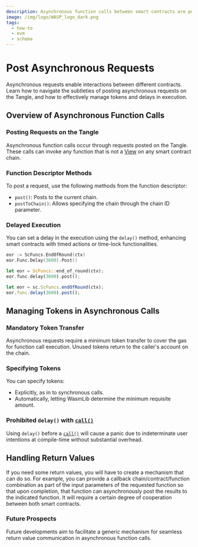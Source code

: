 ```yaml
---
description: Asynchronous function calls between smart contracts are posted as requests on the Tangle. They allow you to invoke any smart contract function that is not a View on any smart contract chain.
image: /img/logo/WASP_logo_dark.png
tags:
  - how-to
  - evm
  - schema
---
```


# Post Asynchronous Requests

Asynchronous requests enable interactions between different contracts.
Learn how to navigate the subtleties of posting asynchronous requests on the Tangle,
and how to effectively manage tokens and delays in execution.

## Overview of Asynchronous Function Calls

### Posting Requests on the Tangle

Asynchronous function calls occur through requests posted on the Tangle.
These calls can invoke any function that is not a [View](views.mdx) on any smart contract chain.

### Function Descriptor Methods

To post a request, use the following methods from the function descriptor:

- `post()`: Posts to the current chain.
- `postToChain()`: Allows specifying the chain through the chain ID parameter.

### Delayed Execution

You can set a delay in the execution using the `delay()` method,
enhancing smart contracts with timed actions or time-lock functionalities.

<Tabs groupId="language" queryString>

<TabItem value="go" label="Go">

```go
eor := ScFuncs.EndOfRound(ctx)
eor.Func.Delay(3600).Post()
```

</TabItem>
<TabItem value="rust" label="Rust">

```rust
let eor = ScFuncs::end_of_round(ctx);
eor.func.delay(3600).post();
```

</TabItem>
<TabItem value="typescript" label="Typescript">

```ts
let eor = sc.ScFuncs.endOfRound(ctx);
eor.func.delay(3600).post();
```

</TabItem>
</Tabs>

## Managing Tokens in Asynchronous Calls

### Mandatory Token Transfer

Asynchronous requests require a minimum token transfer to cover the gas for function call execution.
Unused tokens return to the caller's account on the chain.

### Specifying Tokens

You can specify tokens:

- Explicitly, as in to synchronous calls.
- Automatically, letting WasmLib determine the minimum requisite amount.

### Prohibited `delay()` with [`call()`](call.mdx)

Using `delay()` before a [`call()`](call.mdx) will cause a panic due to indeterminate user intentions at compile-time
without substantial overhead.

## Handling Return Values

If you need some return values,
you will have to create a mechanism that can do so.
For example,
you can provide a callback chain/contract/function combination as part of the input parameters of the requested function so that upon completion,
that function can asynchronously post the results to the indicated function.
It will require a certain degree of cooperation between both smart contracts.

### Future Prospects

Future developments aim to facilitate a generic mechanism for seamless return value communication in asynchronous function calls.
